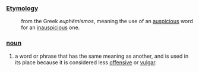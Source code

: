 ===[[Etymology]]===
:from the Greek ''euphëmismos'', meaning the use of an [[auspicious]] word for an [[inauspicious]] one.
===[[noun]]===
#a word or phrase that has the same meaning as another, and is used in its place because it is considered less [[offensive]] or [[vulgar]].